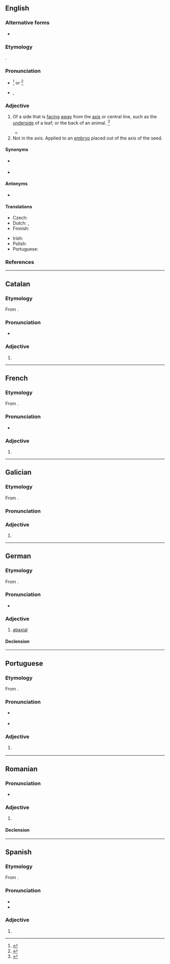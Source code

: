 ==English==

===Alternative forms===
* {{l|en|abaxile}}

===Etymology===
{{affix|en|ab-|t1=away from|axial|t2=axis}}.

===Pronunciation===
* {{a|GenAm}} {{IPA|/ˌæˈbæk.si.əl/|lang=en}}<ref>{{R:MW3 1976|page=2}}</ref> or {{IPA|/æbˈæk.si.əl/|lang=en}}<ref>{{R:American Heritage Dictionary|edition=1971|page=2}}</ref>
* {{hyphenation|ab|ax|i|al|caption=Hyphenation US|lang=en}}, {{hyphenation|ab|ax|ial|caption=UK|lang=en}}

===Adjective===
{{en-adj|-}}

# {{lb|en|botany|zoology}} Of a side that is [[face|facing]] [[away]] from the [[axis]] or central line, such as the [[underside]] of a leaf; or the back of an animal. {{defdate|Mid 19<sup>th</sup> century.}}<ref>{{R:SOED5|page=2}}</ref>
#* {{RQ:Schuster Hepaticae|volume=V|page=7|text=The lobule margins, furthermore, are arched away from the lobe, with the consequence that (when fully inflated) the '''abaxial''' leaf surface forms the interior lining of the lobule.}}
# Not in the axis. Applied to an [[embryo]] placed out of the axis of the seed.

====Synonyms====
* {{sense|on the back of an animal}} {{l|en|dorsal}}
* {{l|en|eccentric}}

====Antonyms====
* {{l|en|adaxial}}

====Translations====
{{trans-top|botany, zoology: of a side away from central line}}
* Czech: {{t|cs|nesouosý}}
* Dutch: {{t+|nl|abaxiaal}}, {{t+|nl|dorsaal}}
* Finnish: {{t+|fi|abaksiaalinen}}
{{trans-mid}}
* Irish: {{t|ga|allaiseach}}
* Polish: {{t|pl|odosiowy}}
* Portuguese: {{t+|pt|abaxial}}
{{trans-bottom}}

===References===
<references/>

----

==Catalan==

===Etymology===
From {{affix|ca|ab-|axial}}.

===Pronunciation===
* {{ca-IPA|abacsial}}

===Adjective===
{{ca-adj|mf}}

# {{l|en|abaxial}}

----

==French==

===Etymology===
From {{affix|fr|ab-|axial}}.

===Pronunciation===
* {{fr-IPA}}

===Adjective===
{{fr-adj|mf}}

# {{l|en|abaxial}}

----

==Galician==

===Etymology===
From {{affix|gl|ab-|axial}}.

===Pronunciation===
{{rfp|gl}}

===Adjective===
{{gl-adj|pl=abaxiais}}

# {{l|en|abaxial}}

----

==German==

===Etymology===
From {{affix|de|ab-|axial}}.

===Pronunciation===
* {{IPA|/apʔaˈksi̯aːl/|lang=de}}

===Adjective===
{{de-adj|-}}

# [[abaxial]]

====Declension====
{{de-decl-adj-notcomp|abaxial}}

----

==Portuguese==

===Etymology===
From {{affix|pt|ab-|axial}}.

===Pronunciation===
* {{a|BR}} {{IPA|/abak(i)siˈaw/|lang=pt}}
* {{a|PT}} {{IPA|/ɐβɐkˈsjal/|lang=pt}}

===Adjective===
{{pt-adj|abaxia|l}}

# {{lb|pt|botany|zoology}} {{l|en|abaxial}} {{gloss|away from the axis}}

----

==Romanian==

===Pronunciation===
* {{IPA|/abakˈsjal/|lang=ro}}

===Adjective===
{{ro-adj}}

# {{l|en|abaxial}}

====Declension====
{{ro-decl-adj}}

----

==Spanish==

===Etymology===
From {{affix|es|ab-|axial}}.

===Pronunciation===
* {{es-IPA}}
* {{hyph|a|ba|xial|lang=es}}

===Adjective===
{{es-adj|pl=abaxiales}}

# {{l|en|abaxial}}